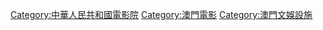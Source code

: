 [[Category:中華人民共和國電影院|Category:中華人民共和國電影院]]
[[Category:澳門電影‎|Category:澳門電影‎]]
[[Category:澳門文娛設施‎|Category:澳門文娛設施‎]]